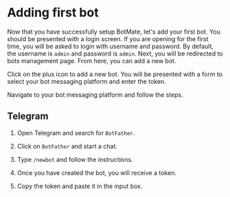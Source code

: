 
# Adding first bot

Now that you have successfully setup BotMate, let's add your first bot. You should
be presented with a login screen. If you are opening for the first time, you will
be asked to login with username and password. By default, the username is `admin`
and password is `admin`. Next, you will be redirected to bots management page. From here, you can add a new bot.



Click on the plus icon to add a new bot. You will be presented with a form to select
your bot messaging platform and enter the token.
 
Navigate to your bot messaging platform and follow the steps.

## Telegram

1. Open Telegram and search for `BotFather`.

2. Click on `BotFather` and start a chat.

3. Type `/newbot` and follow the instructions.

4. Once you have created the bot, you will receive a token.

5. Copy the token and paste it in the input box.

